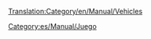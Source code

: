 [[Translation:Category/en/Manual/Vehicles]]

{{en/Bilingual box| es
| Artículos relativos a vehículos en general.

Esto es una lista de vehículos. Lea el [[es/Manual/Vehículos|artículo principal]] para una explicación del concepto Vehículos.
| ''Articles relating to vehicles in general are here.''

''This is a list of Vehicles. Read the main article for an explanation of the concept of Vehicles.''}}

[[Category:es/Manual/Juego]]